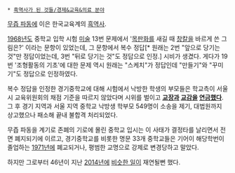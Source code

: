  * [[흑역사가 된 것들/경제&교육&의료 분야]]

[[무즙 파동]]에 이은 한국교육계의 [[흑역사]].

[[1968년]]도 중학교 입학 시험 [[미술]] 13번 문제에서 '[[목판화]]를 새길 때 [[조각칼|창칼]]을 바르게 쓴 그림은?' 이라는 문항이 있었는데, 그 문항에서 복수 정답[* 원래는 2번 "앞으로 당기는 것"만 정답이었는데, 3번 "뒤로 당기는 것"도 정답으로 인정.] 시비가 생겼다. 게다가 19번 '조형활동의 기초'에 대한 문제 역시 원래는 "스케치"가 정답인데 "만들기"와 "꾸미기"도 정답으로 인정하였다.

복수 정답을 인정한 경기중학교에 대해 시험에서 낙방한 학생의 부모들은 학교측이 서울시 교육위원회의 채점 기준을 따르지 않았다며 시위를 벌이고 '''[[교장]]과 [[교감]]을 [[연금]]했다'''. 그 후 경기 지역과 서울 지역 중학교 낙방생 학부모 549명이 소송을 제기, 대법원까지 상고했으나 패소해 끝내 불합격 처리되었다.

무즙 파동을 계기로 존폐의 기로에 몰린 중학교 입시는 이 사태가 결정타를 날리면서 전면 폐지되기에 이르고, 경기중학교를 비롯한 명문 33개 중학교들은 기어이 해당학번이 졸업하는 [[1971년]]에 폐교되거나, 평범한 교명으로 강제로 변경당하고 말았다.


하지만 그로부터 46년이 지난 [[2014년]]에 [[국제중학교#s-3.1|비슷한 일]]이 재연될뻔 했다.
